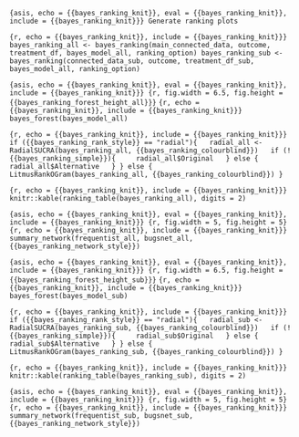 ```{asis, echo = {{bayes_ranking_knit}}, eval = {{bayes_ranking_knit}}, include = {{bayes_ranking_knit}}}
Generate ranking plots
```

```{r, echo = {{bayes_ranking_knit}}, include = {{bayes_ranking_knit}}}
bayes_ranking_all <- bayes_ranking(main_connected_data, outcome, treatment_df, bayes_model_all, ranking_option)
bayes_ranking_sub <- bayes_ranking(connected_data_sub, outcome, treatment_df_sub, bayes_model_all, ranking_option)
```

```{asis, echo = {{bayes_ranking_knit}}, eval = {{bayes_ranking_knit}}, include = {{bayes_ranking_knit}}}
{r, fig.width = 6.5, fig.height = {{bayes_ranking_forest_height_all}}}
```
```{r, echo = {{bayes_ranking_knit}}, include = {{bayes_ranking_knit}}}
bayes_forest(bayes_model_all)
```

```{r, echo = {{bayes_ranking_knit}}, include = {{bayes_ranking_knit}}}
if ({{bayes_ranking_rank_style}} == "radial"){
  radial_all <- RadialSUCRA(bayes_ranking_all, {{bayes_ranking_colourblind}})
  if (!{{bayes_ranking_simple}}){
    radial_all$Original
  } else {
    radial_all$Alternative
  }
} else {
  LitmusRankOGram(bayes_ranking_all, {{bayes_ranking_colourblind}})
}
```

```{r, echo = {{bayes_ranking_knit}}, include = {{bayes_ranking_knit}}}
knitr::kable(ranking_table(bayes_ranking_all), digits = 2)
```

```{asis, echo = {{bayes_ranking_knit}}, eval = {{bayes_ranking_knit}}, include = {{bayes_ranking_knit}}}
{r, fig.width = 5, fig.height = 5}
```
```{r, echo = {{bayes_ranking_knit}}, include = {{bayes_ranking_knit}}}
summary_network(frequentist_all, bugsnet_all, {{bayes_ranking_network_style}})
```

```{asis, echo = {{bayes_ranking_knit}}, eval = {{bayes_ranking_knit}}, include = {{bayes_ranking_knit}}}
{r, fig.width = 6.5, fig.height = {{bayes_ranking_forest_height_sub}}}
```
```{r, echo = {{bayes_ranking_knit}}, include = {{bayes_ranking_knit}}}
bayes_forest(bayes_model_sub)
```

```{r, echo = {{bayes_ranking_knit}}, include = {{bayes_ranking_knit}}}
if ({{bayes_ranking_rank_style}} == "radial"){
  radial_sub <- RadialSUCRA(bayes_ranking_sub, {{bayes_ranking_colourblind}})
  if (!{{bayes_ranking_simple}}){
    radial_sub$Original
  } else {
    radial_sub$Alternative
  }
} else {
  LitmusRankOGram(bayes_ranking_sub, {{bayes_ranking_colourblind}})
}
```

```{r, echo = {{bayes_ranking_knit}}, include = {{bayes_ranking_knit}}}
knitr::kable(ranking_table(bayes_ranking_sub), digits = 2)
```

```{asis, echo = {{bayes_ranking_knit}}, eval = {{bayes_ranking_knit}}, include = {{bayes_ranking_knit}}}
{r, fig.width = 5, fig.height = 5}
```
```{r, echo = {{bayes_ranking_knit}}, include = {{bayes_ranking_knit}}}
summary_network(frequentist_sub, bugsnet_sub, {{bayes_ranking_network_style}})
```
